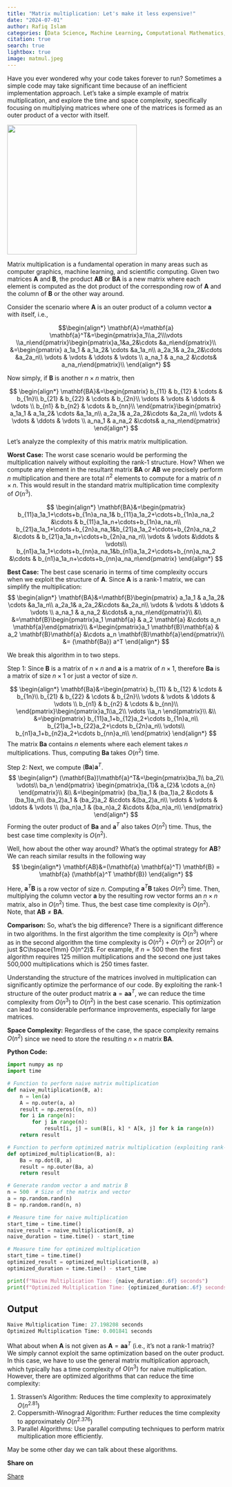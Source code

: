 ```yaml
---
title: "Matrix multiplication: Let's make it less expensive!"
date: "2024-07-01"
author: Rafiq Islam
categories: [Data Science, Machine Learning, Computational Mathematics, Algorithmic Complexity]
citation: true
search: true
lightbox: true
image: matmul.jpeg
---  
```



Have you ever wondered why your code takes forever to run? Sometimes a simple code may take significant time because of an inefficient implementation approach. Let's take a simple example of matrix multiplication, and explore the time and space complexity, specifically focusing on multiplying matrices where one of the matrices is formed as an outer product of a vector with itself.  

<img src="matmul.jpeg" width=300 height=300>


Matrix multiplication is a fundamental operation in many areas such as computer graphics, machine learning, and scientific computing. Given two matrices $\mathbf{A}$ and $\mathbf{B}$, the product $\mathbf{AB}$ or $\mathbf{BA}$ is a new matrix where each element is computed as the dot product of the corresponding row of $\mathbf{A}$ and the column of $\mathbf{B}$ or the other way around.  

Consider the scenario where  $\mathbf{A}$  is an outer product of a column vector $\mathbf{a}$ with itself, i.e.,

$$\begin{align*}
\mathbf{A}=\mathbf{a} \mathbf{a}^T&=\begin{pmatrix}a_1\\a_2\\\vdots \\a_n\end{pmatrix}\begin{pmatrix}a_1&a_2&\cdots &a_n\end{pmatrix}\\
&=\begin{pmatrix}
a_1a_1 & a_1a_2& \cdots &a_1a_n\\
a_2a_1& a_2a_2&\cdots &a_2a_n\\
\vdots & \vdots & \ddots & \vdots \\
a_na_1 & a_na_2 &\cdots& a_na_n\end{pmatrix}\\
\end{align*}
$$

Now simply, if $\mathbf{B}$  is another $n\times n$ matrix, then  

$$
\begin{align*}
\mathbf{BA}&=\begin{pmatrix}
b_{11} & b_{12} & \cdots & b_{1n}\\
b_{21} & b_{22} & \cdots & b_{2n}\\
\vdots & \vdots & \ddots & \vdots \\
b_{n1} & b_{n2} & \cdots & b_{nn}\\
\end{pmatrix}\begin{pmatrix}
a_1a_1 & a_1a_2& \cdots &a_1a_n\\
a_2a_1& a_2a_2&\cdots &a_2a_n\\
\vdots & \vdots & \ddots & \vdots \\
a_na_1 & a_na_2 &\cdots& a_na_n\end{pmatrix}
\end{align*}
$$  

Let's analyze the complexity of this matrix matrix multiplication.  

**Worst Case:** The worst case scenario would be performing the multiplication naively without exploiting the rank-1 structure. How? When we compute any element in the resultant matrix  $\mathbf{BA}$  or $\mathbf{AB}$ we precisely perform $n$ multiplication and there are total $n^2$ elements to compute for a matrix of $n\times n$. This would result in the standard matrix multiplication time complexity of $O(n^3)$.

$$
\begin{align*}
\mathbf{BA}&=\begin{pmatrix}
b_{11}a_1a_1+\cdots+b_{1n}a_na_1& b_{11}a_1a_2+\cdots+b_{1n}a_na_2 &\cdots &
b_{11}a_1a_n+\cdots+b_{1n}a_na_n\\
b_{21}a_1a_1+\cdots+b_{2n}a_na_1&b_{21}a_1a_2+\cdots+b_{2n}a_na_2 &\cdots &
b_{21}a_1a_n+\cdots+b_{2n}a_na_n\\
\vdots & \vdots &\ddots & \vdots\\ 
b_{n1}a_1a_1+\cdots+b_{nn}a_na_1&b_{n1}a_1a_2+\cdots+b_{nn}a_na_2 &\cdots &
b_{n1}a_1a_n+\cdots+b_{nn}a_na_n\end{pmatrix}
\end{align*}
$$

**Best Case:** The best case scenario in terms of time complexity occurs when we exploit the structure of $\mathbf{A}$. Since $\mathbf{A}$  is a rank-1 matrix, we can simplify the multiplication:
$$
\begin{align*}
\mathbf{BA}&=\mathbf{B}\begin{pmatrix}
a_1a_1 & a_1a_2& \cdots &a_1a_n\\
a_2a_1& a_2a_2&\cdots &a_2a_n\\
\vdots & \vdots & \ddots & \vdots \\
a_na_1 & a_na_2 &\cdots& a_na_n\end{pmatrix}\\
&\\
&=\mathbf{B}\begin{pmatrix}a_1 \mathbf{a} & a_2 \mathbf{a} &\cdots a_n \mathbf{a}\end{pmatrix}\\
&=\begin{pmatrix}a_1 \mathbf{B}\mathbf{a} & a_2 \mathbf{B}\mathbf{a} &\cdots a_n \mathbf{B}\mathbf{a}\end{pmatrix}\\
&= (\mathbf{Ba}) a^T
\end{align*}
$$

We break this algorithm in to two steps.  

Step 1: Since $\mathbf{B}$ is a matrix of $n\times n$ and $\mathbf{a}$ is a matrix of $n\times 1$, therefore  $\mathbf{Ba}$ is a matrix of size $n\times 1$  or just a vector of size $n$. 

$$
\begin{align*}
\mathbf{Ba}&=\begin{pmatrix}
b_{11} & b_{12} & \cdots & b_{1n}\\
b_{21} & b_{22} & \cdots & b_{2n}\\
\vdots & \vdots & \ddots & \vdots \\
b_{n1} & b_{n2} & \cdots & b_{nn}\\
\end{pmatrix}\begin{pmatrix}a_1\\a_2\\ \vdots \\a_n \end{pmatrix}\\
&\\
&=\begin{pmatrix}
    b_{11}a_1+b_{12}a_2+\cdots b_{1n}a_n\\
    b_{21}a_1+b_{22}a_2+\cdots b_{2n}a_n\\
    \vdots\\
    b_{n1}a_1+b_{n2}a_2+\cdots b_{nn}a_n\\
\end{pmatrix}
\end{align*}
$$
The matrix $\mathbf{Ba}$ contains $n$ elements where each element takes $n$ multiplications. Thus, computing $\mathbf{Ba}$ takes $O(n^2)$ time.  

Step 2:</i> Next, we compute $(\mathbf{Ba})\mathbf{a}^T$.  
$$
\begin{align*}
(\mathbf{Ba})\mathbf{a}^T&=\begin{pmatrix}ba_1\\ ba_2\\ \vdots\\ ba_n \end{pmatrix}
\begin{pmatrix}a_{1}& a_{2}& \cdots a_{n} \end{pmatrix}\\
&\\
&=\begin{pmatrix}
(ba_1)a_1 & (ba_1)a_2 &\cdots &(ba_1)a_n\\
(ba_2)a_1 & (ba_2)a_2 &\cdots &(ba_2)a_n\\ 
\vdots & \vdots & \ddots & \vdots \\
(ba_n)a_1 & (ba_n)a_2 &\cdots &(ba_n)a_n\\
\end{pmatrix}
\end{align*}
$$
Forming the outer product of $\mathbf{Ba}$ and $\mathbf{a}^T$ also takes $O(n^2)$ time. Thus, the best case time complexity is $O(n^2)$.  

Well, how about the other way around? What's the optimal strategy for $\mathbf{AB}$? We can reach similar results in the following way
$$
\begin{align*}
\mathbf{AB}&=(\mathbf{a} \mathbf{a}^T) \mathbf{B} = \mathbf{a} (\mathbf{a}^T \mathbf{B})
\end{align*}
$$ 

Here, $\mathbf{a}^T \mathbf{B}$ is a row vector of size $n$. Computing $\mathbf{a}^T \mathbf{B}$ takes $O(n^2)$ time. Then, multiplying the column vector $\mathbf{a}$ by the resulting row vector forms an $n \times n$ matrix, also in $O(n^2)$ time. Thus, the best case time complexity is $O(n^2)$. Note, that $\mathbf{AB}\ne \mathbf{BA}$.

**Comparison:** So, what's the big difference? There is a significant difference in two algorithms. In the first algorithm the time complexity is $O(n^3)$ where as in the second algorithm the time complexity is $O(n^2)+O(n^2)$ or $2O(n^2)$ or just $C\hspace{1mm} O(n^2)$. For example, if $n=500$ then the first algorithm requires 125 million multiplications and the second one just takes 500,000 multiplications which is 250 times faster.  

Understanding the structure of the matrices involved in multiplication can significantly optimize the performance of our code. By exploiting the rank-1 structure of the outer product matrix $\mathbf{a} = \mathbf{a} \mathbf{a}^T$, we can reduce the time complexity from $O(n^3)$ to $O(n^2)$ in the best case scenario. This optimization can lead to considerable performance improvements, especially for large matrices.  

**Space Complexity:** Regardless of the case, the space complexity remains $O(n^2)$ since we need to store the resulting $n \times n$ matrix $\mathbf{BA}$.  

**Python Code:**

```python
import numpy as np
import time

# Function to perform naive matrix multiplication
def naive_multiplication(B, a):
    n = len(a)
    A = np.outer(a, a)
    result = np.zeros((n, n))
    for i in range(n):
        for j in range(n):
            result[i, j] = sum(B[i, k] * A[k, j] for k in range(n))
    return result

# Function to perform optimized matrix multiplication (exploiting rank-1 structure)
def optimized_multiplication(B, a):
    Ba = np.dot(B, a)
    result = np.outer(Ba, a)
    return result

# Generate random vector a and matrix B
n = 500  # Size of the matrix and vector
a = np.random.rand(n)
B = np.random.rand(n, n)

# Measure time for naive multiplication
start_time = time.time()
naive_result = naive_multiplication(B, a)
naive_duration = time.time() - start_time

# Measure time for optimized multiplication
start_time = time.time()
optimized_result = optimized_multiplication(B, a)
optimized_duration = time.time() - start_time

print(f"Naive Multiplication Time: {naive_duration:.6f} seconds")
print(f"Optimized Multiplication Time: {optimized_duration:.6f} seconds")
```  

## Output

```python
Naive Multiplication Time: 27.198208 seconds
Optimized Multiplication Time: 0.001841 seconds
```  

What about when $\mathbf{A}$ is not given as $\mathbf{A}=\mathbf{aa}^T$ (i.e., it's not a rank-1 matrix)? We simply cannot exploit the same optimization based on the outer product. In this case, we have to use the general matrix multiplication approach, which typically has a time complexity of $O(n^3)$ for naive multiplication. However, there are optimized algorithms that can reduce the time complexity: 

1. Strassen's Algorithm: Reduces the time complexity to approximately $O(n^{2.81})$  
2. Coppersmith-Winograd Algorithm: Further reduces the time complexity to approximately $O(n^{2.376})$  
3. Parallel Algorithms: Use parallel computing techniques to perform matrix multiplication more efficiently.  

May be some other day we can talk about these algorithms.  

<div id="fb-root"></div>
<script async defer crossorigin="anonymous" src="https://connect.facebook.net/en_US/sdk.js#xfbml=1&version=v20.0" nonce="6uoW7pC8"></script>

<div id="fb-root"></div>
<script async defer crossorigin="anonymous" src="https://connect.facebook.net/en_US/sdk.js#xfbml=1&version=v20.0" nonce="xi3MqdlY"></script>  

**Share on**  

<div class="share-buttons">
<div class="fb-share-button" data-href="https://mrislambd.github.io/posts/matmul/" data-layout=""       data-size="large"><a target="_blank" href="https://www.facebook.com/sharer/sharer.php?u=https%3A%2F%2Fmrislambd.github.io%2Fposts%2Fmatmul%2F&amp;src=sdkpreparse" class="fb-xfbml-parse-ignore">Share</a></div>  
<script src="https://platform.linkedin.com/in.js" type="text/javascript">lang: en_US</script>
<script type="IN/Share" data-url="https://mrislambd.github.io/posts/matmul/"></script>  
</div>


<div class="fb-comments" data-href="https://mrislambd.github.io/posts/matmul/" data-width="650" data-numposts="5"></div>  








